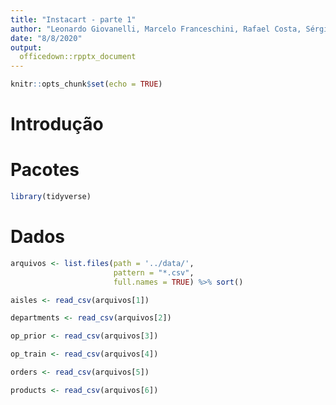 ```yaml
---
title: "Instacart - parte 1"
author: "Leonardo Giovanelli, Marcelo Franceschini, Rafael Costa, Sérgio Gomes, Viviane Sanchez"
date: "8/8/2020"
output: 
  officedown::rpptx_document
---
```


```r
knitr::opts_chunk$set(echo = TRUE)
```

# Introdução


# Pacotes

```r

library(tidyverse)

```

# Dados

```r

arquivos <- list.files(path = '../data/', 
                       pattern = "*.csv",
                       full.names = TRUE) %>% sort()

aisles <- read_csv(arquivos[1])

departments <- read_csv(arquivos[2])

op_prior <- read_csv(arquivos[3])

op_train <- read_csv(arquivos[4])

orders <- read_csv(arquivos[5])

products <- read_csv(arquivos[6])

```




